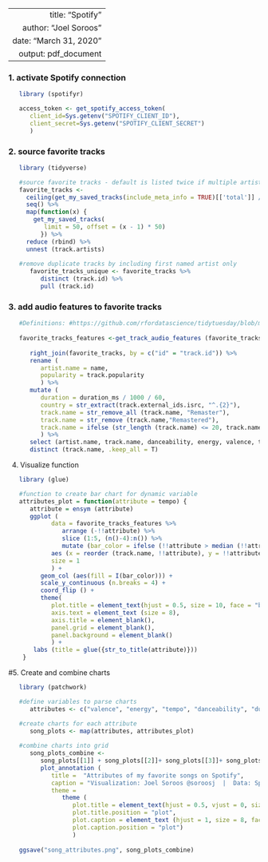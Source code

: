 ----
   title: "Spotify"
   author: "Joel Soroos"
   date: "March 31, 2020"
   output: pdf_document
---


### 1. activate Spotify connection
```r

   library (spotifyr)

   access_token <- get_spotify_access_token(
      client_id=Sys.getenv("SPOTIFY_CLIENT_ID"),
      client_secret=Sys.getenv("SPOTIFY_CLIENT_SECRET")
      )
```


### 2. source favorite tracks
```r

   library (tidyverse)

   #source favorite tracks - default is listed twice if multiple artists
   favorite_tracks <-
     ceiling(get_my_saved_tracks(include_meta_info = TRUE)[['total']] / 50) %>%
     seq() %>%
     map(function(x) {
       get_my_saved_tracks(
          limit = 50, offset = (x - 1) * 50)
         }) %>% 
     reduce (rbind) %>%
     unnest (track.artists)
   
   #remove duplicate tracks by including first named artist only
      favorite_tracks_unique <- favorite_tracks %>%
         distinct (track.id) %>%
         pull (track.id)
```


### 3. add audio features to favorite tracks
```r

   #Definitions: #https://github.com/rfordatascience/tidytuesday/blob/master/data/2020/2020-01-21/readme.md
   
   favorite_tracks_features <-get_track_audio_features (favorite_tracks_unique) %>%
   
      right_join(favorite_tracks, by = c("id" = "track.id")) %>%
      rename (
         artist.name = name,
         popularity = track.popularity
         ) %>%
      mutate (
         duration = duration_ms / 1000 / 60,
         country = str_extract(track.external_ids.isrc, "^.{2}"),
         track.name = str_remove_all (track.name, "Remaster"),
         track.name = str_remove (track.name,"Remastered"),
         track.name = ifelse (str_length (track.name) <= 20, track.name, str_extract(track.name, "^.{20}"))
         ) %>%
      select (artist.name, track.name, danceability, energy, valence, tempo, popularity, duration, country) %>%
      distinct (track.name, .keep_all = T)
```


4.  Visualize function
```r

   library (glue)

   #function to create bar chart for dynamic variable
   attributes_plot = function(attribute = tempo) {
      attribute = ensym (attribute)
      ggplot (
            data = favorite_tracks_features %>%
               arrange (-!!attribute) %>%
               slice (1:5, (n()-4):n()) %>%
               mutate (bar_color = ifelse (!!attribute > median (!!attribute), "Darkgreen", "Red")),
            aes (x = reorder (track.name, !!attribute), y = !!attribute), 
            size = 1
            ) +
         geom_col (aes(fill = I(bar_color))) + 
         scale_y_continuous (n.breaks = 4) +
         coord_flip () +
         theme(
            plot.title = element_text(hjust = 0.5, size = 10, face = "bold", color = "black"),
            axis.text = element_text (size = 8),
            axis.title = element_blank(),
            panel.grid = element_blank(),
            panel.background = element_blank()
            ) +
       labs (title = glue({str_to_title(attribute)}))
    }
```


#5.  Create and combine charts
```r
  
   library (patchwork)

   #define variables to parse charts
      attributes <- c("valence", "energy", "tempo", "danceability", "duration", "popularity")

   #create charts for each attribute
      song_plots <- map(attributes, attributes_plot)
   
   #combine charts into grid
      song_plots_combine <- 
         song_plots[[1]] + song_plots[[2]]+ song_plots[[3]]+ song_plots[[4]]+ song_plots[[5]]+ song_plots[[6]] +
         plot_annotation (
            title =  "Attributes of my favorite songs on Spotify",
            caption = "Visualization: Joel Soroos @soroosj  |  Data: Spotify API",
            theme =
               theme (
                  plot.title = element_text(hjust = 0.5, vjust = 0, size = 15, face = "bold", margin = margin (0,0,20,0)),
                  plot.title.position = "plot",
                  plot.caption = element_text (hjust = 1, size = 8, face = "plain", margin = margin (20,0,0,0)),
                  plot.caption.position = "plot")
                  )
   
   ggsave("song_attributes.png", song_plots_combine)
```
